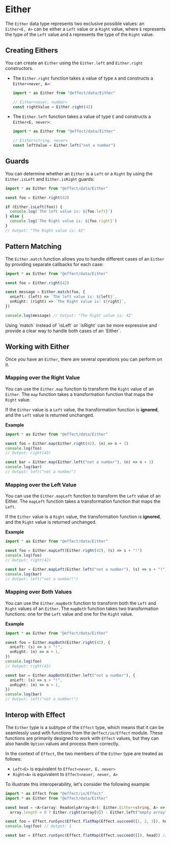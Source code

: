 
# Either

The `Either` data type represents two exclusive possible values: an `Either<E, A>` can be either a `Left` value or a `Right` value, where `E` represents the type of the `Left` value and `A` represents the type of the `Right` value.

## Creating Eithers

You can create an `Either` using the `Either.left` and `Either.right` constructors.

- The `Either.right` function takes a value of type `A` and constructs a `Either<never, A>`:

  ```ts
  import * as Either from "@effect/data/Either"

  // Either<never, number>
  const rightValue = Either.right(42)
  ```

- The `Either.left` function takes a value of type `E` and constructs a `Either<E, never>`:

  ```ts
  import * as Either from "@effect/data/Either"

  // Either<string, never>
  const leftValue = Either.left("not a number")
  ```

## Guards

You can determine whether an `Either` is a `Left` or a `Right` by using the `Either.isLeft` and `Either.isRight` guards:

```ts
import * as Either from "@effect/data/Either"

const foo = Either.right(42)

if (Either.isLeft(foo)) {
  console.log(`The left value is: ${foo.left}`)
} else {
  console.log(`The Right value is: ${foo.right}`)
}
// Output: "The Right value is: 42"
```

## Pattern Matching

The `Either.match` function allows you to handle different cases of an `Either` by providing separate callbacks for each case:

```ts
import * as Either from "@effect/data/Either"

const foo = Either.right(42)

const message = Either.match(foo, {
  onLeft: (left) => `The left value is: ${left}`,
  onRight: (right) => `The Right value is: ${right}`,
})

console.log(message) // Output: "The Right value is: 42"
```

<Idea>
  Using `match` instead of `isLeft` or `isRight` can be more expressive and
  provide a clear way to handle both cases of an `Either`.
</Idea>

## Working with Either

Once you have an `Either`, there are several operations you can perform on it.

### Mapping over the Right Value

You can use the `Either.map` function to transform the `Right` value of an `Either`.
The `map` function takes a transformation function that maps the `Right` value.

If the `Either` value is a `Left` value, the transformation function is **ignored**, and the `Left` value is returned unchanged.

**Example**

```ts
import * as Either from "@effect/data/Either"

const foo = Either.map(Either.right(42), (n) => n + 1)
console.log(foo)
// Output: right(43)

const bar = Either.map(Either.left("not a number"), (n) => n + 1)
console.log(bar)
// Output: left("not a number")
```

### Mapping over the Left Value

You can use the `Either.mapLeft` function to transform the `Left` value of an Either. The `mapLeft` function takes a transformation function that maps the `Left`.

If the `Either` value is a `Right` value, the transformation function is **ignored**, and the `Right` value is returned unchanged.

**Example**

```ts
import * as Either from "@effect/data/Either"

const foo = Either.mapLeft(Either.right(42), (s) => s + "!")
console.log(foo)
// Output: right(42)

const bar = Either.mapLeft(Either.left("not a number"), (s) => s + "!")
console.log(bar)
// Output: left("not a number!")
```

### Mapping over Both Values

You can use the `Either.mapBoth` function to transform both the `Left` and `Right` values of an `Either`. The `mapBoth` function takes two transformation functions: one for the `Left` value and one for the `Right` value.

**Example**

```ts
import * as Either from "@effect/data/Either"

const foo = Either.mapBoth(Either.right(42), {
  onLeft: (s) => s + "!",
  onRight: (n) => n + 1,
})
console.log(foo)
// Output: right(43)

const bar = Either.mapBoth(Either.left("not a number"), {
  onLeft: (s) => s + "!",
  onRight: (n) => n + 1,
})
console.log(bar)
// Output: left("not a number!")
```

## Interop with Effect

The `Either` type is a subtype of the `Effect` type, which means that it can be seamlessly used with functions from the `@effect/io/Effect` module. These functions are primarily designed to work with `Effect` values, but they can also handle `Option` values and process them correctly.

In the context of `Effect`, the two members of the `Either` type are treated as follows:

- `Left<E>` is equivalent to `Effect<never, E, never>`
- `Right<A>` is equivalent to `Effect<never, never, A>`

To illustrate this interoperability, let's consider the following example:

```ts
import * as Effect from "@effect/io/Effect"
import * as Either from "@effect/data/Either"

const head = <A>(array: ReadonlyArray<A>): Either.Either<string, A> =>
  array.length > 0 ? Either.right(array[0]) : Either.left("empty array")

const foo = Effect.runSync(Effect.flatMap(Effect.succeed([1, 2, 3]), head))
console.log(foo) // Output: 1

const bar = Effect.runSync(Effect.flatMap(Effect.succeed([]), head)) // Throws "empty array"
```
